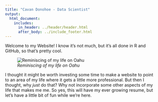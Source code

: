 ```yaml
---
title: "Cavan Donohoe - Data Scientist"
output:
  html_document:
    includes:
      in_header: ../header/header.html
      after_body: ../include_footer.html
---
```


Welcome to my Website! I know it's not much, but it's all done in R and GitHub, so that's pretty cool.

![*Reminiscing of my life on Oahu*](images/china-walls-sunset.jpg)


I thought it might be worth investing some time to make a website to point to an area of my life where it gets a little more professional. But then I thought, why *just* do that? Why not incorporate some other aspects of my life that makes me me. So yes, this will have my ever growing resume, but let's have a little bit of fun while we're here.

